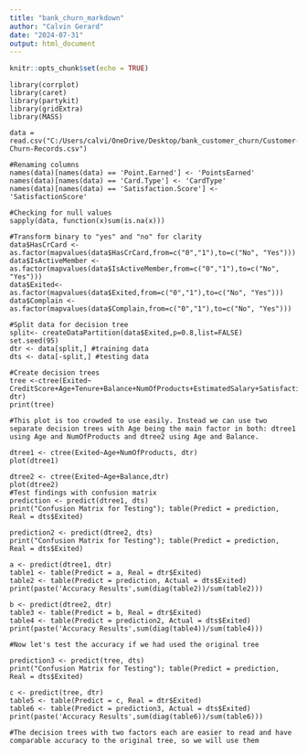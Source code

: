 ---
title: "bank_churn_markdown"
author: "Calvin Gerard"
date: "2024-07-31"
output: html_document
---

```{r setup, include=FALSE}
knitr::opts_chunk$set(echo = TRUE)
```

```library(plyr)
library(corrplot)
library(caret)
library(partykit)
library(gridExtra)
library(MASS)

data = read.csv("C:/Users/calvi/OneDrive/Desktop/bank_customer_churn/Customer-Churn-Records.csv")

#Renaming columns
names(data)[names(data) == 'Point.Earned'] <- 'PointsEarned'
names(data)[names(data) == 'Card.Type'] <- 'CardType'
names(data)[names(data) == 'Satisfaction.Score'] <- 'SatisfactionScore'

#Checking for null values
sapply(data, function(x)sum(is.na(x)))

#Transform binary to "yes" and "no" for clarity
data$HasCrCard <- as.factor(mapvalues(data$HasCrCard,from=c("0","1"),to=c("No", "Yes")))
data$IsActiveMember <- as.factor(mapvalues(data$IsActiveMember,from=c("0","1"),to=c("No", "Yes")))
data$Exited<- as.factor(mapvalues(data$Exited,from=c("0","1"),to=c("No", "Yes")))
data$Complain <- as.factor(mapvalues(data$Complain,from=c("0","1"),to=c("No", "Yes")))

#Split data for decision tree
split<- createDataPartition(data$Exited,p=0.8,list=FALSE)
set.seed(95)
dtr <- data[split,] #training data
dts <- data[-split,] #testing data

#Create decision trees
tree <-ctree(Exited~ CreditScore+Age+Tenure+Balance+NumOfProducts+EstimatedSalary+SatisfactionScore++PointsEarned, dtr)
print(tree) 

#This plot is too crowded to use easily. Instead we can use two separate decision trees with Age being the main factor in both: dtree1 using Age and NumOfProducts and dtree2 using Age and Balance.

dtree1 <- ctree(Exited~Age+NumOfProducts, dtr)
plot(dtree1)

dtree2 <- ctree(Exited~Age+Balance,dtr)
plot(dtree2)
#Test findings with confusion matrix
prediction <- predict(dtree1, dts)
print("Confusion Matrix for Testing"); table(Predict = prediction, Real = dts$Exited)

prediction2 <- predict(dtree2, dts)
print("Confusion Matrix for Testing"); table(Predict = prediction, Real = dts$Exited)

a <- predict(dtree1, dtr)
table1 <- table(Predict = a, Real = dtr$Exited)
table2 <- table(Predict = prediction, Actual = dts$Exited)
print(paste('Accuracy Results',sum(diag(table2))/sum(table2)))

b <- predict(dtree2, dtr)
table3 <- table(Predict = b, Real = dtr$Exited)
table4 <- table(Predict = prediction2, Actual = dts$Exited)
print(paste('Accuracy Results',sum(diag(table4))/sum(table4)))

#Now let's test the accuracy if we had used the original tree

prediction3 <- predict(tree, dts)
print("Confusion Matrix for Testing"); table(Predict = prediction, Real = dts$Exited)

c <- predict(tree, dtr)
table5 <- table(Predict = c, Real = dtr$Exited)
table6 <- table(Predict = prediction3, Actual = dts$Exited)
print(paste('Accuracy Results',sum(diag(table6))/sum(table6)))

#The decision trees with two factors each are easier to read and have comparable accuracy to the original tree, so we will use them
```